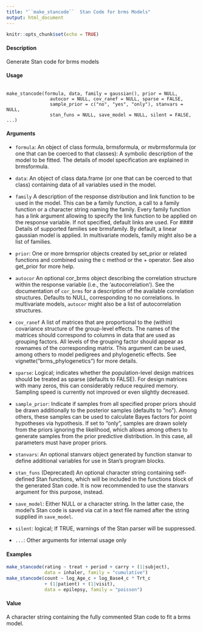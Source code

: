 ```yaml
---
title: "``make_stancode``  Stan Code for brms Models"
output: html_document
---
```


```r
knitr::opts_chunk$set(echo = TRUE)
```


#### Description 
Generate Stan code for brms models

#### Usage

<pre><code>
make_stancode(formula, data, family = gaussian(), prior = NULL,
                autocor = NULL, cov_ranef = NULL, sparse = FALSE,
                sample_prior = c("no", "yes", "only"), stanvars = NULL,
                stan_funs = NULL, save_model = NULL, silent = FALSE, ...)
</code></pre>

#### Arguments

* ``formula``: An object of class formula, brmsformula, or mvbrmsformula (or one that can be coerced to that classes): A symbolic description  of the model to be fitted. The details of model specification are explained in brmsformula.
* ``data``: An object of class data.frame (or one that can be coerced to that class) containing data of all variables used in the model.
* `` family`` A description  of the response distribution and link function to be used in the model. This can be a family function, a call to a family function or a character string naming the family. Every family function has a link argument allowing to
specify the link function to be applied on the response variable. If not specified, default links are used. For #### Details of supported families see brmsfamily. By default, a linear gaussian model is applied. In multivariate models, family
might also be a list of families.
* ``prior``: One or more brmsprior objects created by set_prior or related functions and combined using the c method or the + operator. See also get_prior for more help.
* ``autocor`` An optional cor_brms object describing the correlation structure within the response variable (i.e., the 'autocorrelation'). See the documentation of ``cor_brms`` for a description  of the available correlation structures. Defaults to NULL, corresponding to no correlations. In multivariate models, ``autocor`` might also be a list of autocorrelation structures.
* ``cov_ranef`` A list of matrices that are proportional to the (within) covariance structure of the group-level effects. The names of the matrices should correspond to columns in data that are used as grouping factors. All levels of the grouping factor should
appear as rownames of the corresponding matrix. This argument can be used, among others to model pedigrees and phylogenetic effects. See vignette("brms_phylogenetics") for more details.

* ``sparse``: Logical; indicates whether the population-level design matrices should be treated as sparse (defaults to FALSE). For design matrices with many zeros, this can considerably reduce required memory. Sampling speed is currently not improved or
even slightly decreased.
* ``sample_prior``: Indicate if samples from all specified proper priors should be drawn additionally to the posterior samples (defaults to "no"). Among others, these samples can be used to calculate Bayes factors for point hypotheses via hypothesis. If set to "only", samples are drawn solely from the priors ignoring the likelihood, which allows among others to generate samples from the prior predictive distribution. In this case, all parameters must have proper priors.
* ``stanvars``: An optional stanvars object generated by function stanvar to define additional variables for use in Stan's program blocks.
* ``stan_funs`` (Deprecated) An optional character string containing self-defined Stan functions, which will be included in the functions block of the generated Stan code. It is now recommended to use the stanvars argument for this purpose, instead.
* ``save_model``: Either NULL or a character string. In the latter case, the model's Stan code is saved via cat in a text file named after the string supplied in ``save_model``.
* ``silent``: logical; If TRUE, warnings of the Stan parser will be suppressed.
* ``...``: Other arguments for internal usage only


#### Examples
```r
make_stancode(rating ~ treat + period + carry + (1|subject),
              data = inhaler, family = "cumulative")
make_stancode(count ~ log_Age_c + log_Base4_c * Trt_c
              + (1|patient) + (1|visit),
              data = epilepsy, family = "poisson")
```
#### Value
A character string containing the fully commented Stan code to fit a brms model.
